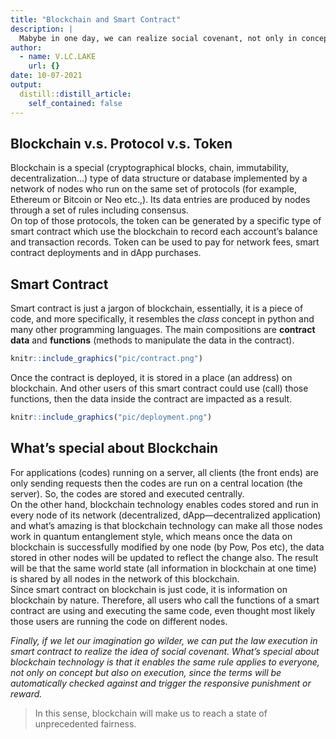```yaml
---
title: "Blockchain and Smart Contract"
description: |
  Mabybe in one day, we can realize social covenant, not only in concept but also in execution, to reach a state of unprecedented fairness in human history.
author:
  - name: V.LC.LAKE
    url: {}
date: 10-07-2021
output:
  distill::distill_article:
    self_contained: false
---
```

## Blockchain v.s. Protocol v.s. Token  

Blockchain is a special (cryptographical blocks, chain, immutability, decentralization…) type of data structure or database implemented by a network of nodes who run on the same set of protocols (for example, Ethereum or Bitcoin or Neo etc.,). Its data entries are produced by nodes through a set of rules including consensus.    
On top of those protocols, the token can be generated by a specific type of smart contract which use the blockchain to record each account’s balance and transaction records. Token can be used to pay for network fees, smart contract deployments and in dApp purchases.   

## Smart Contract  

Smart contract is just a jargon of blockchain, essentially, it is a piece of code, and more specifically, it resembles the *class * concept in python and many other programming languages. The main compositions are **contract data** and **functions** (methods to manipulate the data in the contract).  

```r
knitr::include_graphics("pic/contract.png")
```

Once the contract is deployed, it is stored in a place (an address) on blockchain. And other users of this smart contract could use (call) those functions, then the data inside the contract are impacted as a result.     

```r
knitr::include_graphics("pic/deployment.png")
```
## What’s special about Blockchain

For applications (codes) running on a server, all clients (the front ends) are only sending requests then the codes are run on a central location (the server). So, the codes are stored and executed centrally.    
On the other hand, blockchain technology enables codes stored and run in every node of its network (decentralized, dApp—decentralized application) and what’s amazing is that blockchain technology can make all those nodes work in quantum entanglement style, which means once the data on blockchain is successfully modified by one node (by Pow, Pos etc), the data stored in other nodes will be updated to reflect the change also. The result will be that the same world state (all information in blockchain at one time) is shared by all nodes in the network of this blockchain.      
Since smart contract on blockchain is just code, it is information on blockchain by nature. Therefore, all users who call the functions of a smart contract are using and executing the same code, even thought most likely those users are running the code on different nodes.   

*Finally, if we let our imagination go wilder, we can put the law execution in smart contract to realize the idea of social covenant. What’s special about blockchain technology is that it enables the same rule applies to everyone, not only on concept but also on execution, since the terms will be automatically checked against and trigger the responsive punishment or reward.*     

> In this sense, blockchain will make us to reach a state of unprecedented fairness.    



